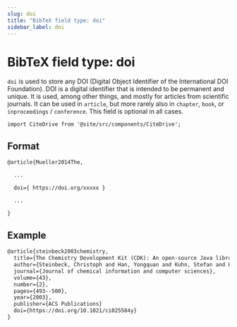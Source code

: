 ```yaml
---
slug: doi
title: "BibTeX field type: doi"
sidebar_label: doi
---
```


# BibTeX field type: doi

``doi`` is used to store any DOI (Digital Object Identifier of the International DOI Foundation). DOI is a digital identifier that is intended to be permanent and unique. It is used, among other things, and mostly for articles from scientific journals. It can be used in ``article``, but more rarely also in ``chapter``, ``book``, or ``inproceedings`` / ``conference``. This field is optional in all cases.


```mdx-code-block
import CiteDrive from '@site/src/components/CiteDrive';
```
<CiteDrive /> 

## Format

```tex
@article{Mueller2014The,

  ...

  doi={ https://doi.org/xxxxx }

  ...

}
```

## Example

```tex
@article{steinbeck2003chemistry,
  title={The Chemistry Development Kit (CDK): An open-source Java library for chemo-and bioinformatics},
  author={Steinbeck, Christoph and Han, Yongquan and Kuhn, Stefan and Horlacher, Oliver and Luttmann, Edgar and Willighagen, Egon},
  journal={Journal of chemical information and computer sciences},
  volume={43},
  number={2},
  pages={493--500},
  year={2003},
  publisher={ACS Publications}
  doi={https://doi.org/10.1021/ci025584y}
}
```
